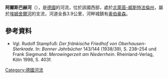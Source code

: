 {{Refimprove|time=2020-07-07T19:41:34+00:00}}
{{Coord|51|30|53.3|N|6|50|30.36|E|display=title}}

'''阿爾斯巴赫河'''（{{lang-de|Alsbach}}），是[[德國|德國]]的河流，位於該國西部，處於[[北萊茵-威斯特法倫州|北萊茵-威斯特法倫州]]，屬於[[埃姆舍爾河|埃姆舍爾河]]的支流，河道全長3.9公里，河畔城鎮有[[奥伯豪森|奥伯豪森]]。

==參考資料==
* Vgl. Rudolf Stampfuß: ''Der fränkische Friedhof von Oberhausen-Sterkrade''. In: ''Bonner Jahrbücher'' 143/144 (1938/39), S. 238–254 und Frank Siegmund: ''Merowingerzeit am Niederrhein''. Rheinland-Verlag, Köln 1998, S. 403f.

{{Germany-geo-stub}}
[[Category:德國河流|Category:德國河流]]